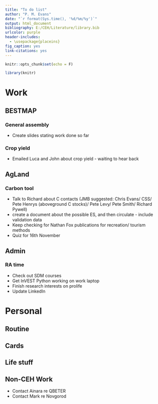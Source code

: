 ```yaml
---
title: "To do list"
author: "P. M. Evans"
date: "`r format(Sys.time(), '%d/%m/%y')`"
output: html_document
bibliography: E:/CEH/Literature/library.bib
urlcolor: purple
header-includes:
  - \usepackage{placeins}
fig_caption: yes
link-citations: yes
---
```


\clearpage
\tableofcontents
\clearpage

```r
knitr::opts_chunk$set(echo = F)

library(knitr)
```

# Work
## BESTMAP
### General assembly
- Create slides stating work done so far

### Crop yield
- Emailed Luca and John about crop yield - waiting to hear back

## AgLand
### Carbon tool
- Talk to Richard about C contacts (JMB suggested: Chris Evans/ CSS/ Pete Henrys (aboveground C stocks)/ Pete Levy/ Pete Smith/ Richard Pywell)
- create a document about the possible ES, and then circulate - include validation data
- Keep checking for Nathan Fox publications for recreation/ tourism methods
- Quiz for 16th November

## Admin
### RA time
- Check out SDM courses
- Get InVEST Python working on work laptop
- Finish research interests on prolife
- Update LinkedIn


# Personal
## Routine

## Cards

## Life stuff

## Non-CEH Work
- Contact Ainara re QBETER
- Contact Mark re Novgorod
